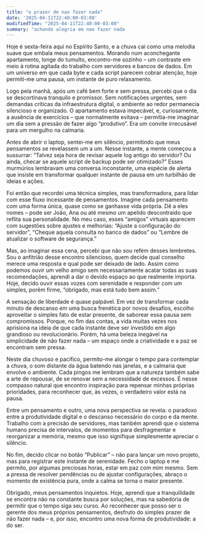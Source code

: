 ```yaml
---
title: "o prazer de nao fazer nada"
date: '2025-04-11T22:40:00-03:00'
modifiedTime: "2025-04-11T22:40:00-03:00"
summary: "achando alegria em nao fazer nada
---
```


Hoje é sexta-feira aqui no Espírito Santo, e a chuva cai como uma melodia suave que embala meus pensamentos. Morando num aconchegante apartamento, longe do tumulto, encontro-me sozinho – um contraste em meio à rotina agitada do trabalho com servidores e bancos de dados. Em um universo em que cada byte e cada script parecem cobrar atenção, hoje permiti-me uma pausa, um instante de puro relaxamento.

Logo pela manhã, após um café bem forte e sem pressa, percebi que o dia se descortinava tranquilo e promissor. Sem notificações urgentes, sem demandas críticas da infraestrutura digital, o ambiente ao redor permanecia silencioso e organizado. O apartamento estava impecável, e, curiosamente, a ausência de exercícios – que normalmente evitava – permitia-me imaginar um dia sem a pressão de fazer algo “produtivo”. Era um convite irrecusável para um mergulho na calmaria.

Antes de abrir o laptop, sentei-me em silêncio, permitindo que meus pensamentos se revelassem um a um. Nesse instante, a mente começou a sussurrar: “Talvez seja hora de revisar aquele log antigo do servidor? Ou ainda, checar se aquele script de backup pode ser otimizado?” Esses murmúrios lembravam uma conversa inconstante, uma espécie de alerta que insiste em transformar qualquer instante de pausa em um turbilhão de ideias e ações.

Foi então que recordei uma técnica simples, mas transformadora, para lidar com esse fluxo incessante de pensamentos. Imagine cada pensamento com uma forma única, quase como se ganhasse vida própria. Dê a eles nomes – pode ser João, Ana ou até mesmo um apelido descontraído que reflita sua personalidade. No meu caso, esses “amigos” virtuais aparecem com sugestões sobre ajustes e melhorias: “Ajuste a configuração do servidor”, “Cheque aquela consulta no banco de dados” ou “Lembre de atualizar o software de segurança.”

Mas, ao imaginar essa cena, percebi que não sou refém desses lembretes. Sou o anfitrião desse encontro silencioso, quem decide qual conselho merece uma resposta e qual pode ser deixado de lado. Assim como podemos ouvir um velho amigo sem necessariamente acatar todas as suas recomendações, aprendi a dar o devido espaço ao que realmente importa. Hoje, decido ouvir essas vozes com serenidade e responder com um simples, porém firme, “obrigado, mas está tudo bem assim.”

A sensação de liberdade é quase palpável. Em vez de transformar cada minuto de descanso em uma busca frenética por novos desafios, escolho aproveitar o simples fato de estar presente, de saborear essa pausa sem compromissos. Porque, no fim das contas, a vida muitas vezes nos aprisiona na ideia de que cada instante deve ser investido em algo grandioso ou revolucionário. Porém, há uma beleza inegável na simplicidade de não fazer nada – um espaço onde a criatividade e a paz se encontram sem pressa.

Neste dia chuvoso e pacífico, permito-me alongar o tempo para contemplar a chuva, o som distante da água batendo nas janelas, e a calmaria que envolve o ambiente. Cada pingos me lembram que a natureza também sabe a arte de repousar, de se renovar sem a necessidade de excessos. É nesse compasso natural que encontro inspiração para repensar minhas próprias prioridades, para reconhecer que, às vezes, o verdadeiro valor está na pausa.

Entre um pensamento e outro, uma nova perspectiva se revela: o paradoxo entre a produtividade digital e o descanso necessário do corpo e da mente. Trabalho com a precisão de servidores, mas também aprendi que o sistema humano precisa de intervalos, de momentos para desfragmentar e reorganizar a memória, mesmo que isso signifique simplesmente apreciar o silêncio.

No fim, decido clicar no botão “Publicar” – não para lançar um novo projeto, mas para registrar este instante de serenidade. Fecho o laptop e me permito, por algumas preciosas horas, estar em paz com mim mesmo. Sem a pressa de resolver pendências ou de ajustar configurações, abraço o momento de existência pura, onde a calma se torna o maior presente.

Obrigado, meus pensamentos inquietos. Hoje, aprendi que a tranquilidade se encontra não na constante busca por soluções, mas na sabedoria de permitir que o tempo siga seu curso. Ao reconhecer que posso ser o gerente dos meus próprios pensamentos, desfruto do simples prazer de não fazer nada – e, por isso, encontro uma nova forma de produtividade: a do ser.